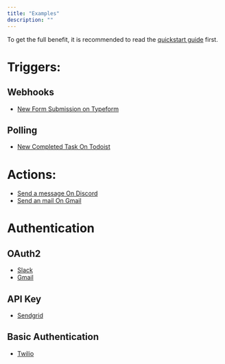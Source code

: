 ```yaml
---
title: "Examples"
description: ""
---
```


To get the full benefit, it is recommended to read the [quickstart guide](quickstart) first.

# Triggers:

## Webhooks
- [New Form Submission on Typeform](https://github.com/activepieces/activepieces/blob/main/packages/pieces/framework/src/lib/apps/typeform/trigger/new-submission.ts)

## Polling
- [New Completed Task On Todoist](https://github.com/activepieces/activepieces/blob/main/packages/pieces/framework/src/lib/apps/todoist/triggers/task-completed-trigger.ts)

# Actions:
- [Send a message On Discord](https://github.com/activepieces/activepieces/blob/main/packages/pieces/framework/src/lib/apps/discord/actions/send-message-webhook.ts)
- [Send an mail On Gmail](https://github.com/activepieces/activepieces/blob/main/packages/pieces/framework/src/lib/apps/gmail/actions/send-email-action.ts)

# Authentication

## OAuth2
- [Slack](https://github.com/activepieces/activepieces/tree/main/packages/pieces/framework/src/lib/apps/slack)
- [Gmail](https://github.com/activepieces/activepieces/tree/main/packages/pieces/framework/src/lib/apps/gmail)

## API Key
- [Sendgrid](https://github.com/activepieces/activepieces/tree/main/packages/pieces/framework/src/lib/apps/sendgrid)

## Basic Authentication
- [Twilio](https://github.com/activepieces/activepieces/tree/main/packages/pieces/framework/src/lib/apps/twilio)
